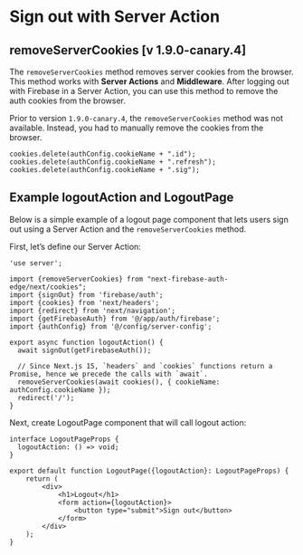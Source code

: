 # Sign out with Server Action

## removeServerCookies [v 1.9.0-canary.4]

The `removeServerCookies` method removes server cookies from the browser. This method works with **Server Actions** and **Middleware**. 
After logging out with Firebase in a Server Action, you can use this method to remove the auth cookies from the browser.

Prior to version `1.9.0-canary.4`, the `removeServerCookies` method was not available. Instead, you had to manually remove the cookies from the browser.

```tsx
cookies.delete(authConfig.cookieName + ".id");
cookies.delete(authConfig.cookieName + ".refresh");
cookies.delete(authConfig.cookieName + ".sig");
```

## Example logoutAction and LogoutPage

Below is a simple example of a logout page component that lets users sign out using a Server Action and the `removeServerCookies` method.

First, let’s define our Server Action:

```tsx filename="logout.tsx"
'use server';

import {removeServerCookies} from "next-firebase-auth-edge/next/cookies";
import {signOut} from 'firebase/auth';
import {cookies} from 'next/headers';
import {redirect} from 'next/navigation';
import {getFirebaseAuth} from '@/app/auth/firebase';
import {authConfig} from '@/config/server-config';

export async function logoutAction() {
  await signOut(getFirebaseAuth());

  // Since Next.js 15, `headers` and `cookies` functions return a Promise, hence we precede the calls with `await`.
  removeServerCookies(await cookies(), { cookieName: authConfig.cookieName });
  redirect('/');
}
```

Next, create LogoutPage component that will call logout action:

```tsx filename="LogoutPage.tsx"
interface LogoutPageProps {
  logoutAction: () => void;
}

export default function LogoutPage({logoutAction}: LogoutPageProps) {
    return (
        <div>
            <h1>Logout</h1>
            <form action={logoutAction}>
                <button type="submit">Sign out</button>
            </form>
        </div>
    );
}
```